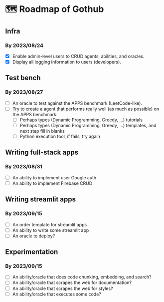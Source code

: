 # 🗺️ Roadmap of Gothub

## Infra

### By 2023/08/24

- [x] Enable admin-level users to CRUD agents, abilities, and oracles.
- [x] Display all logging information to users (developers).

## Test bench

### By 2023/08/27

- [ ] An oracle to test against the APPS benchmark (LeetCode-like).
- [ ] Try to create a agent that performs really well (as much as possible) on the APPS benchmark.
    - [ ] Perhaps types (Dynamic Programming, Greedy, ...) tutorials
    - [ ] Perhaps types (Dynamic Programming, Greedy, ...) templates, and next step fill in blanks
    - [ ] Python execution tool, if fails, try again

## Writing full-stack apps

### By 2023/08/31

- [ ] An ability to implement user Google auth
- [ ] An ability to implement Firebase CRUD

## Writing streamlit apps

### By 2023/09/15

- [ ] An order template for streamlit apps
- [ ] An ability to write some streamlit app
- [ ] An oracle to deploy?

## Experimentation

### By 2023/09/15

- [ ] An ability/oracle that does code chunking, embedding, and search?
- [ ] An ability/oracle that scrapes the web for documentation?
- [ ] An ability/oracle that scrapes the web for styles?
- [ ] An ability/oracle that executes some code?
